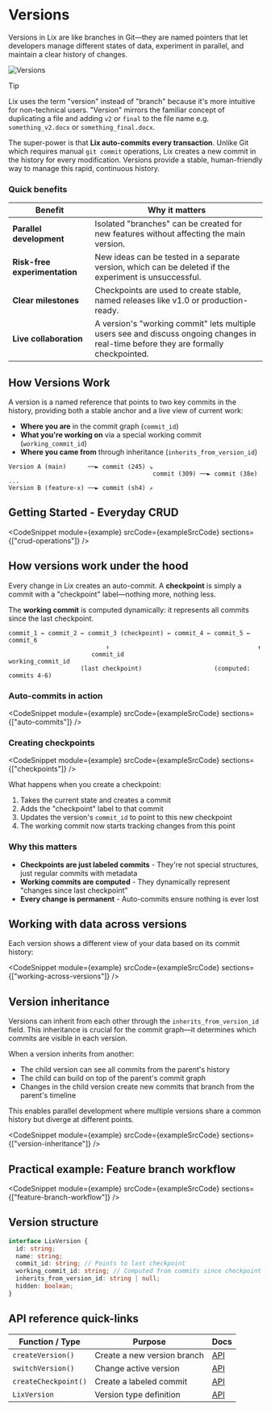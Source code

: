 
# Versions

Versions in Lix are like branches in Git—they are named pointers that let developers manage different states of data, experiment in parallel, and maintain a clear history of changes.

![Versions](/versions.svg)

> [!TIP]
> Lix uses the term "version" instead of "branch" because it's more intuitive for non-technical users. "Version" mirrors the familiar concept of duplicating a file and adding `v2` or `final` to the file name e.g. `something_v2.docx` or `something_final.docx`.

The super-power is that **Lix auto-commits every transaction**. Unlike Git which requires manual `git commit` operations, Lix creates a new commit in the history for every modification. Versions provide a stable, human-friendly way to manage this rapid, continuous history.

### Quick benefits

| Benefit                       | Why it matters                                                                                                                       |
| ----------------------------- | ------------------------------------------------------------------------------------------------------------------------------------ |
| **Parallel development**      | Isolated "branches" can be created for new features without affecting the main version.                                              |
| **Risk-free experimentation** | New ideas can be tested in a separate version, which can be deleted if the experiment is unsuccessful.                               |
| **Clear milestones**          | Checkpoints are used to create stable, named releases like v1.0 or production-ready.                                                 |
| **Live collaboration**        | A version's "working commit" lets multiple users see and discuss ongoing changes in real-time before they are formally checkpointed. |

## How Versions Work

A version is a named reference that points to two key commits in the history, providing both a stable anchor and a live view of current work:

- **Where you are** in the commit graph (`commit_id`)
- **What you're working on** via a special working commit (`working_commit_id`)
- **Where you came from** through inheritance (`inherits_from_version_id`)

```
Version A (main)      ──► commit (245) ↘
                                        commit (309) ──► commit (38e) ...
Version B (feature-x) ──► commit (sh4) ↗
```

## Getting Started - Everyday CRUD

<CodeSnippet
  module={example}
  srcCode={exampleSrcCode}
  sections={["crud-operations"]}
/>

## How versions work under the hood

Every change in Lix creates an auto-commit. A **checkpoint** is simply a commit with a "checkpoint" label—nothing more, nothing less.

The **working commit** is computed dynamically: it represents all commits since the last checkpoint.

```
commit_1 ← commit_2 ← commit_3 (checkpoint) ← commit_4 ← commit_5 ← commit_6
                           ↑                                         ↑
                       commit_id                              working_commit_id
                    (last checkpoint)                    (computed: commits 4-6)
```

### Auto-commits in action

<CodeSnippet
  module={example}
  srcCode={exampleSrcCode}
  sections={["auto-commits"]}
/>

### Creating checkpoints

<CodeSnippet
  module={example}
  srcCode={exampleSrcCode}
  sections={["checkpoints"]}
/>

What happens when you create a checkpoint:

1. Takes the current state and creates a commit
2. Adds the "checkpoint" label to that commit
3. Updates the version's `commit_id` to point to this new checkpoint
4. The working commit now starts tracking changes from this point

### Why this matters

- **Checkpoints are just labeled commits** - They're not special structures, just regular commits with metadata
- **Working commits are computed** - They dynamically represent "changes since last checkpoint"
- **Every change is permanent** - Auto-commits ensure nothing is ever lost

## Working with data across versions

Each version shows a different view of your data based on its commit history:

<CodeSnippet
  module={example}
  srcCode={exampleSrcCode}
  sections={["working-across-versions"]}
/>

## Version inheritance

Versions can inherit from each other through the `inherits_from_version_id` field. This inheritance is crucial for the commit graph—it determines which commits are visible in each version.

When a version inherits from another:

- The child version can see all commits from the parent's history
- The child can build on top of the parent's commit graph
- Changes in the child version create new commits that branch from the parent's timeline

This enables parallel development where multiple versions share a common history but diverge at different points.

<CodeSnippet
  module={example}
  srcCode={exampleSrcCode}
  sections={["version-inheritance"]}
/>

## Practical example: Feature branch workflow

<CodeSnippet
  module={example}
  srcCode={exampleSrcCode}
  sections={["feature-branch-workflow"]}
/>

## Version structure

```typescript
interface LixVersion {
  id: string;
  name: string;
  commit_id: string; // Points to last checkpoint
  working_commit_id: string; // Computed from commits since checkpoint
  inherits_from_version_id: string | null;
  hidden: boolean;
}
```

## API reference quick-links

| Function / Type      | Purpose                     | Docs                                   |
| -------------------- | --------------------------- | -------------------------------------- |
| `createVersion()`    | Create a new version branch | [API](/api/functions/createVersion)    |
| `switchVersion()`    | Change active version       | [API](/api/functions/switchVersion)    |
| `createCheckpoint()` | Create a labeled commit     | [API](/api/functions/createCheckpoint) |
| `LixVersion`         | Version type definition     | [API](/api/types/LixVersion)           |
